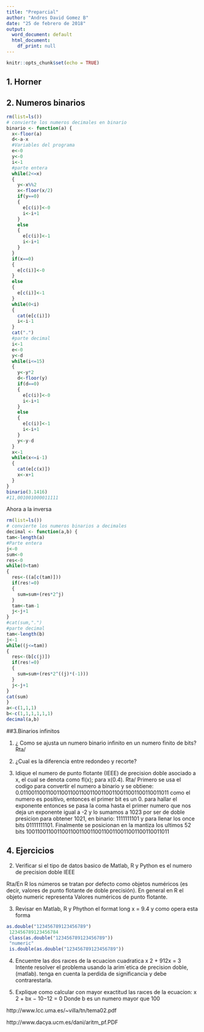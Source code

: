 ```yaml
---
title: "Preparcial"
author: "Andres David Gomez B"
date: "25 de febrero de 2018"
output:
  word_document: default
  html_document:
    df_print: null
---
```


```r
knitr::opts_chunk$set(echo = TRUE)
```

## 1. Horner
## 2. Numeros binarios
```r
rm(list=ls())
# convierte los numeros decimales en binario
binario <- function(a) {
  x<-floor(a)
  d<-a-x
  #Variables del programa
  e<-0
  y<-0
  i<-1
  #parte entera
  while(2<=x)
  {
    y<-x%%2
    x<-floor(x/2)
    if(y==0)
    {
      e[c(i)]<-0
      i<-i+1
    }
    else
    {
      e[c(i)]<-1
      i<-i+1
    }
  }
  if(x==0)
  {
    e[c(i)]<-0
  }
  else
  {
    e[c(i)]<-1
  }
  while(0<i)
  {
    cat(e[c(i)])
    i<-i-1
  }
  cat(".")
  #parte decimal
  i<-1
  e<-0
  y<-d
  while(i<=15)
  {
    y<-y*2
    d<-floor(y)
    if(d==0)
    {
      e[c(i)]<-0
      i<-i+1
    }
    else
    {
      e[c(i)]<-1
      i<-i+1
    }
    y<-y-d
  }
  x<-1
  while(x<=i-1)
  {
    cat(e[c(x)])
    x<-x+1
  }
}
binario(3.1416)
#11,001001000011111
```
Ahora a la inversa
```r
rm(list=ls())
# convierte los numeros binarios a decimales
decimal <- function(a,b) {
tam<-length(a)
#Parte entera
j<-0
sum<-0
res<-0
while(0<tam)
{
  res<-((a[c(tam)]))
  if(res!=0)
  {
    sum=sum+(res*2^j) 
  }
  tam<-tam-1
  j<-j+1
}
#cat(sum,".")
#parte decimal
tam<-length(b)
j<-1
while((j<=tam))
{
  res<-(b[c(j)])
  if(res!=0)
  {
    sum=sum+(res*2^((j)*(-1))) 
  }
  j<-j+1
}
cat(sum)
}
a<-c(1,1,1)
b<-c(1,1,1,1,1,1)
decimal(a,b)

```

##3.Binarios infinitos

1. ¿ Como se ajusta un numero binario infinito en un numero finito de bits?
Rta/

2. ¿Cual es la diferencia entre redondeo y recorte?
4. Idique el numero de punto flotante (IEEE) de precision doble asociado a x, el cual se denota como fl(x); para x(0.4).
Rta/
Primero se usa el codigo para convertir el numero a binario y se obtiene:
0.011001100110011001100110011001100110011001100110011011
como el numero es positivo, entonces el primer bit es un 0.
para hallar el exponente entonces se pasa la coma hasta el primer numero que nos deja un exponente igual a -2 y lo sumamos a 1023 por ser de doble presicion para obtener 1021, en binario: 1111111101 y para llenar los once bits 01111111101.
Finalmente se posicionan en la mantiza los ultimos 52 bits 1001100110011001100110011001100110011001100110011011


## 4. Ejercicios
2. Verificar si el tipo de datos basico de Matlab, R y Python es el numero de precision doble IEEE

Rta/En R los números se tratan por defecto como objetos numéricos (es decir, valores de punto flotante de doble precisión).
En general en R el objeto numeric representa Valores numéricos de punto flotante.

3. Revisar en Matlab, R y Phython el format long
x = 9.4 y como opera esta forma

```r
as.double("123456789123456789")
 123456789123456784
 class(as.double("123456789123456789"))
 "numeric"
 is.double(as.double("123456789123456789"))
```
4. Encuentre las dos raıces de la ecuacion cuadratica x
2 + 912x = 3 Intente resolver el problema usando la
arim´etica de precision doble, (matlab). tenga en cuenta la perdida de significancia y debe contrarestarla.


5. Explique como calcular con mayor exactitud las raıces de la ecuacion:
x
2 + bx − 10−12 = 0
Donde b es un numero mayor que 100

http://www.lcc.uma.es/~villa/tn/tema02.pdf

http://www.dacya.ucm.es/dani/aritm_pf.PDF